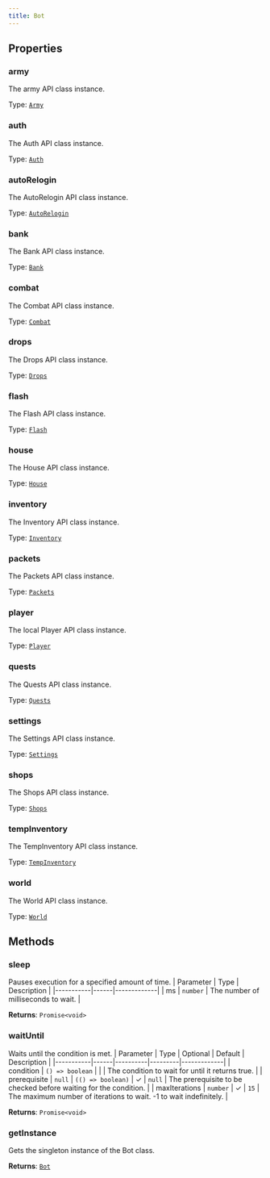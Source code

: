 ```yaml
---
title: Bot
---
```



## Properties
### army
The army API class instance.

Type: [`Army`](/api-legacy/army)

### auth
The Auth API class instance.

Type: [`Auth`](/api-legacy/auth)

### autoRelogin
The AutoRelogin API class instance.

Type: [`AutoRelogin`](/api-legacy/util/autorelogin)

### bank
The Bank API class instance.

Type: [`Bank`](/api-legacy/bank)

### combat
The Combat API class instance.

Type: [`Combat`](/api-legacy/combat)

### drops
The Drops API class instance.

Type: [`Drops`](/api-legacy/drops)

### flash
The Flash API class instance.

Type: [`Flash`](/api-legacy/util/flash)

### house
The House API class instance.

Type: [`House`](/api-legacy/house)

### inventory
The Inventory API class instance.

Type: [`Inventory`](/api-legacy/inventory)

### packets
The Packets API class instance.

Type: [`Packets`](/api-legacy/packets)

### player
The local Player API class instance.

Type: [`Player`](/api-legacy/player)

### quests
The Quests API class instance.

Type: [`Quests`](/api-legacy/quests)

### settings
The Settings API class instance.

Type: [`Settings`](/api-legacy/settings)

### shops
The Shops API class instance.

Type: [`Shops`](/api-legacy/shops)

### tempInventory
The TempInventory API class instance.

Type: [`TempInventory`](/api-legacy/tempinventory)

### world
The World API class instance.

Type: [`World`](/api-legacy/world)

## Methods

### sleep
Pauses execution for a specified amount of time.
| Parameter | Type | Description |
|-----------|------|-------------|
| ms | `number` | The number of milliseconds to wait. |

**Returns**: `Promise<void>`

### waitUntil
Waits until the condition is met.
| Parameter | Type | Optional | Default | Description |
|-----------|------|----------|---------|-------------|
| condition | `() => boolean` |  |  | The condition to wait for until it returns true. |
| prerequisite | `null` \| `(() => boolean)` | ✓ | `null` | The prerequisite to be checked before waiting for the condition. |
| maxIterations | `number` | ✓ | `15` | The maximum number of iterations to wait. -1 to wait indefinitely. |

**Returns**: `Promise<void>`

### getInstance <Badge text="static" />
Gets the singleton instance of the Bot class.

**Returns**: [`Bot`](/api-legacy/bot)
